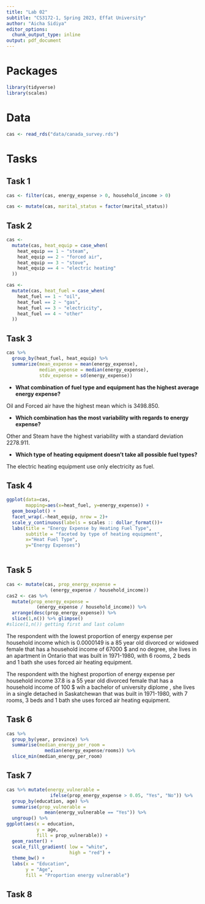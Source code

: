 ```yaml
---
title: "Lab 02"
subtitle: "CS3172-1, Spring 2023, Effat University"
author: "Aicha Sidiya"
editor_options: 
  chunk_output_type: inline
output: pdf_document
---
```


# Packages

```r
library(tidyverse) 
library(scales)
``` 

# Data

```r
cas <- read_rds("data/canada_survey.rds")
```

# Tasks

## Task 1

```r
cas <- filter(cas, energy_expense > 0, household_income > 0)
```

```r
cas <- mutate(cas, marital_status = factor(marital_status))
```

## Task 2

```r
cas <-
  mutate(cas, heat_equip = case_when(
    heat_equip == 1 ~ "steam",
    heat_equip == 2 ~ "forced air",
    heat_equip == 3 ~ "stove",
    heat_equip == 4 ~ "electric heating"
  ))

```

```r
cas <-
  mutate(cas, heat_fuel = case_when(
    heat_fuel == 1 ~ "oil",
    heat_fuel == 2 ~ "gas",
    heat_fuel == 3 ~ "electricity",
    heat_fuel == 4 ~ "other"
  ))

```

## Task 3

```r
cas %>% 
  group_by(heat_fuel, heat_equip) %>% 
  summarize(mean_expense = mean(energy_expense), 
            median_expense = median(energy_expense),
            stdv_expense = sd(energy_expense))
```

* **What combination of fuel type and equipment has the highest average energy expense?**

Oil and Forced air have the highest mean which is 3498.850. 

* **Which combination has the most variability with regards to energy expense?**

Other	and Steam have the highest variability with a standard deviation 2278.911.

*	**Which type of heating equipment doesn’t take all possible fuel types?**

The electric heating equipment use only electricity as fuel. 


## Task 4

```r
ggplot(data=cas, 
       mapping=aes(x=heat_fuel, y=energy_expense)) + 
  geom_boxplot() +
  facet_wrap(.~heat_equip, nrow = 2)+
  scale_y_continuous(labels = scales :: dollar_format())+
  labs(title = "Energy Expense by Heating Fuel Type",
       subtitle = "faceted by type of heating equipment", 
       x="Heat Fuel Type", 
       y="Energy Expenses") 
  
```

## Task 5

```r
cas <- mutate(cas, prop_energy_expense = 
                (energy_expense / household_income))
cas2 <- cas %>% 
  mutate(prop_energy_expense = 
           (energy_expense / household_income)) %>%
  arrange(desc(prop_energy_expense)) %>%
  slice(1,n()) %>% glimpse()
#slice(1,n()) getting first and last column
```
The respondent with the lowest proportion of energy expense per household income which is 0.0000149 is a 85 year old divorced or widowed female that has a household income of 67000 $ and no degree, she lives in an apartment in Ontario that was built in 1971-1980, with 6 rooms, 2 beds and 1 bath she uses forced air heating equipment.  

The respondent with the highest proportion of energy expense per household income 37.8 is a 55 year old divorced female that has a household income of 100 $ wih a bachelor of university diplome , she lives in a single detached in Saskatchewan that was built in 1971-1980, with 7 rooms, 3 beds and 1 bath she uses forced air heating equipment. 

## Task 6

```r
cas %>% 
  group_by(year, province) %>% 
  summarise(median_energy_per_room = 
              median(energy_expense/rooms)) %>%
  slice_min(median_energy_per_room)
```

## Task 7

```r
cas %>% mutate(energy_vulnerable = 
                ifelse(prop_energy_expense > 0.05, "Yes", "No")) %>%
  group_by(education, age) %>%
  summarise(prop_vulnerable = 
              mean(energy_vulnerable == "Yes")) %>%
  ungroup() %>%
ggplot(aes(x = education, 
           y = age, 
           fill = prop_vulnerable)) +
  geom_raster() +
  scale_fill_gradient( low = "white", 
                       high = "red") +
  theme_bw() +
  labs(x = "Education", 
       y = "Age", 
       fill = "Proportion energy vulnerable")
```

## Task 8

